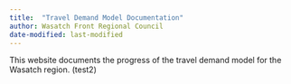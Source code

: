 ```yaml
---
title:  "Travel Demand Model Documentation"
author: Wasatch Front Regional Council
date-modified: last-modified
---
```


This website documents the progress of the travel demand model for the Wasatch region. (test2)

